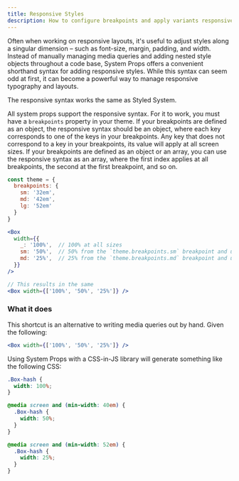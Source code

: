 ```yaml
---
title: Responsive Styles
description: How to configure breakpoints and apply variants responsively.
---
```


Often when working on responsive layouts, it's useful to adjust styles along a singular dimension – such as font-size, margin, padding, and width. Instead of manually managing media queries and adding nested style objects throughout a code base, System Props offers a convenient shorthand syntax for adding responsive styles. While this syntax can seem odd at first, it can become a powerful way to manage responsive typography and layouts.

The responsive syntax works the same as Styled System.

All system props support the responsive syntax. For it to work, you must have a `breakpoints` property in your theme. If your breakpoints are defined as an object, the responsive syntax should be an object, where each key corresponds to one of the keys in your breakpoints. Any key that does not correspond to a key in your breakpoints, its value will apply at all screen sizes. If your breakpoints are defined as an object or an array, you can use the responsive syntax as an array, where the first index applies at all breakpoints, the second at the first breakpoint, and so on.

```jsx
const theme = {
  breakpoints: {
    sm: '32em',
    md: '42em',
    lg: '52em'
  }
}

<Box
  width={{
    _: '100%',  // 100% at all sizes
    sm: '50%',  // 50% from the `theme.breakpoints.sm` breakpoint and up
    md: '25%',  // 25% from the `theme.breakpoints.md` breakpoint and up
  }}
/>

// This results in the same
<Box width={['100%', '50%', '25%']} />
```

### What it does

This shortcut is an alternative to writing media queries out by hand. Given the following:

```jsx
<Box width={['100%', '50%', '25%']} />
```

Using System Props with a CSS-in-JS library will generate something like the following CSS:

```css
.Box-hash {
  width: 100%;
}

@media screen and (min-width: 40em) {
  .Box-hash {
    width: 50%;
  }
}

@media screen and (min-width: 52em) {
  .Box-hash {
    width: 25%;
  }
}
```
